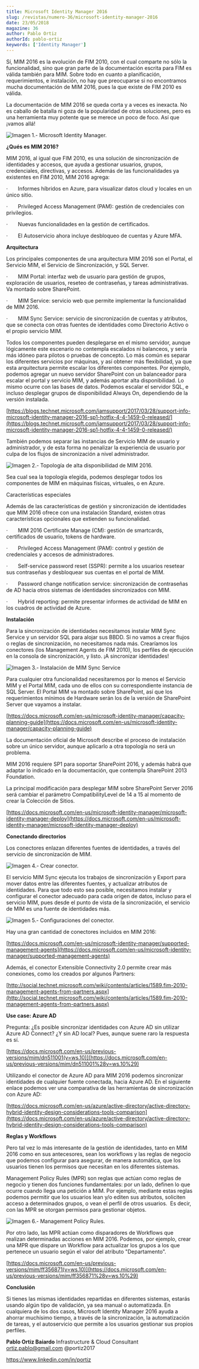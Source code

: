 ```yaml
---
title: Microsoft Identity Manager 2016
slug: /revistas/numero-36/microsoft-identity-manager-2016
date: 23/05/2018
magazine: 36
author: Pablo Ortiz
authorId: pablo-ortiz
keywords: ['Identity Manager']
---
```






Sí, MIM 2016 es la evolución de FIM 2010, con el cual comparte no sólo la funcionalidad, sino que gran parte de la documentación escrita para FIM es válida también para MIM. Sobre todo en cuanto a planificación, requerimientos, e instalación, no hay que preocuparse si no encontramos mucha documentación de MIM 2016, pues la que existe de FIM 2010 es válida.

La documentación de MIM 2016 se queda corta y a veces es inexacta. No es caballo de batalla ni goza de la popularidad de otras soluciones, pero es una herramienta muy potente que se merece un poco de foco. Así que ¡vamos allá!

![Imagen 1.- Microsoft Identity Manager.](../../../images/numero36/microsoft-identity-manager-2016/image1.png)

**¿Qués es MIM 2016?**

MIM 2016, al igual que FIM 2010, es una solución de sincronización de identidades y accesos, que ayuda a gestionar usuarios, grupos, credenciales, directivas, y accesos. Además de las funcionalidades ya existentes en FIM 2010, MIM 2016 agrega:

·       Informes híbridos en Azure, para visualizar datos cloud y locales en un único sitio.

·       Privileged Access Management (PAM): gestión de credenciales con privilegios.

·       Nuevas funcionalidades en la gestión de certificados.

·       El Autoservicio ahora incluye desbloqueo de cuentas y Azure MFA.

**Arquitectura**

Los principales componentes de una arquitectura MIM 2016 son el Portal, el Servicio MIM, el Servicio de Sincronización, y SQL Server.

·       MIM Portal: interfaz web de usuario para gestión de grupos, exploración de usuarios, reseteo de contraseñas, y tareas administrativas. Va montado sobre SharePoint.

·       MIM Service: servicio web que permite implementar la funcionalidad de MIM 2016.

·       MIM Sync Service: servicio de sincronización de cuentas y atributos, que se conecta con otras fuentes de identidades como Directorio Activo o el propio servicio MIM.

Todos los componentes pueden desplegarse en el mismo servidor, aunque lógicamente este escenario no contempla escalados ni balanceos, y sería más idóneo para pilotos o pruebas de concepto. Lo más común es separar los diferentes servicios por máquinas, y así obtener más flexibilidad, ya que esta arquitectura permite escalar los diferentes componentes. Por ejemplo, podemos agregar un nuevo servidor SharePoint con un balanceador para escalar el portal y servicio MIM, y además aportar alta disponibilidad. Lo mismo ocurre con las bases de datos. Podemos escalar el servidor SQL, e incluso desplegar grupos de disponibilidad Always On, dependiendo de la versión instalada.

[https://blogs.technet.microsoft.com/iamsupport/2017/03/28/support-info-microsoft-identity-manager-2016-sp1-hotfix-4-4-1459-0-released/](https://blogs.technet.microsoft.com/iamsupport/2017/03/28/support-info-microsoft-identity-manager-2016-sp1-hotfix-4-4-1459-0-released/)

También podemos separar las instancias de Servicio MIM de usuario y administrador, y de esta forma no penalizar la experiencia de usuario por culpa de los flujos de sincronización a nivel administrador.

![Imagen 2.- Topología de alta disponibilidad de MIM 2016.](../../../images/numero36/microsoft-identity-manager-2016/image2.png)

Sea cual sea la topología elegida, podemos desplegar todos los componentes de MIM en máquinas físicas, virtuales, o en Azure.

Características especiales

Además de las características de gestión y sincronización de identidades que MIM 2016 ofrece con una instalación Standard, existen otras características opcionales que extienden su funcionalidad.

·       MIM 2016 Certificate Manage (CM): gestión de smartcards, certificados de usuario, tokens de hardware.

·       Privileged Access Management (PAM): control y gestión de credenciales y accesos de administradores.

·       Self-service password reset (SSPR): permite a los usuarios resetear sus contraseñas y desbloquear sus cuentas en el portal de MIM.

·       Password change notification service: sincronización de contraseñas de AD hacia otros sistemas de identidades sincronizados con MIM.

·       Hybrid reporting: permite presentar informes de actividad de MIM en los cuadros de actividad de Azure.

**Instalación**

Para la sincronización de identidades necesitamos instalar MIM Sync Service y un servidor SQL para alojar sus BBDD. Si no vamos a crear flujos o reglas de sincronización, no necesitamos nada más. Crearíamos los conectores (los Management Agents de FIM 2010), los perfiles de ejecución en la consola de sincronización, y listo. ¡A sincronizar identidades!

![Imagen 3.- Instalación de MIM Sync Service](../../../images/numero36/microsoft-identity-manager-2016/image3.png)

Para cualquier otra funcionalidad necesitaremos por lo menos el Servicio MIM y el Portal MIM, cada uno de ellos con su correspondiente instancia de SQL Server. El Portal MIM va montado sobre SharePoint, así que los requerimientos mínimos de Hardware serán los de la versión de SharePoint Server que vayamos a instalar.

[https://docs.microsoft.com/en-us/microsoft-identity-manager/capacity-planning-guide](https://docs.microsoft.com/en-us/microsoft-identity-manager/capacity-planning-guide)

La documentación oficial de Microsoft describe el proceso de instalación sobre un único servidor, aunque aplicarlo a otra topología no será un problema.

MIM 2016 requiere SP1 para soportar SharePoint 2016, y además habrá que adaptar lo indicado en la documentación, que contempla SharePoint 2013 Foundation.

La principal modificación para desplegar MIM sobre SharePoint Server 2016 será cambiar el parámetro CompatibilityLevel de 14 a 15 al momento de crear la Colección de Sitios.

[https://docs.microsoft.com/en-us/microsoft-identity-manager/microsoft-identity-manager-deploy](https://docs.microsoft.com/en-us/microsoft-identity-manager/microsoft-identity-manager-deploy)

**Conectando directorios**

Los conectores enlazan diferentes fuentes de identidades, a través del servicio de sincronización de MIM.

![Imagen 4.- Crear conector.](../../../images/numero36/microsoft-identity-manager-2016/image4.png)

El servicio MIM Sync ejecuta los trabajos de sincronización y Export para mover datos entre las diferentes fuentes, y actualizar atributos de identidades. Para que todo esto sea posible, necesitamos instalar y configurar el conector adecuado para cada origen de datos, incluso para el servicio MIM, pues desde el punto de vista de la sincronización, el servicio de MIM es una fuente de identidades más.

![Imagen 5.- Configuraciones del conector.](../../../images/numero36/microsoft-identity-manager-2016/image5.jpeg)

Hay una gran cantidad de conectores incluidos en MIM 2016:

[https://docs.microsoft.com/en-us/microsoft-identity-manager/supported-management-agents](https://docs.microsoft.com/en-us/microsoft-identity-manager/supported-management-agents)

Además, el conector Extensible Connectivity 2.0 permite crear más conexiones, como los creados por algunos Partners:

[http://social.technet.microsoft.com/wiki/contents/articles/1589.fim-2010-management-agents-from-partners.aspx](http://social.technet.microsoft.com/wiki/contents/articles/1589.fim-2010-management-agents-from-partners.aspx)

**Use case: Azure AD**

Pregunta: ¿Es posible sincronizar identidades con Azure AD sin utilizar Azure AD Connect? ¿Y sin AD local? Pues, aunque suene raro la respuesta es sí.

[https://docs.microsoft.com/en-us/previous-versions/mim/dn511001(v=ws.10)](https://docs.microsoft.com/en-us/previous-versions/mim/dn511001%28v=ws.10%29)

Utilizando el conector de Azure AD para MIM 2016 podemos sincronizar identidades de cualquier fuente conectada, hacia Azure AD. En el siguiente enlace podemos ver una comparativa de las herramientas de sincronización con Azure AD:

[https://docs.microsoft.com/en-us/azure/active-directory/active-directory-hybrid-identity-design-considerations-tools-comparison](https://docs.microsoft.com/en-us/azure/active-directory/active-directory-hybrid-identity-design-considerations-tools-comparison)

**Reglas y Workflows**

Pero tal vez lo más interesante de la gestión de identidades, tanto en MIM 2016 como en sus antecesores, sean los workflows y las reglas de negocio que podemos configurar para asegurar, de manera automática, que los usuarios tienen los permisos que necesitan en los diferentes sistemas.

Management Policy Rules (MPR) son reglas que actúan como reglas de negocio y tienen dos funciones fundamentales: por un lado, definen lo que ocurre cuando llega una petición a MIM. Por ejemplo, mediante estas reglas podemos permitir que los usuarios lean y/o editen sus atributos, soliciten acceso a determinados grupos, o vean el perfil de otros usuarios.  Es decir, con las MPR se otorgan permisos para gestionar objetos.

![Imagen 6.- Management Policy Rules.](../../../images/numero36/microsoft-identity-manager-2016/image6.png)

Por otro lado, las MPR actúan como disparadores de Workflows que realizan determinadas acciones en MIM 2016. Podemos, por ejemplo, crear una MPR que dispare un Workflow para actualizar los grupos a los que pertenece un usuario según el valor del atributo "Departamento".

[https://docs.microsoft.com/en-us/previous-versions/mim/ff356871(v=ws.10)](https://docs.microsoft.com/en-us/previous-versions/mim/ff356871%28v=ws.10%29)



**Conclusión**

Si tienes las mismas identidades repartidas en diferentes sistemas, estarás usando algún tipo de validación, ya sea manual o automatizada. En cualquiera de los dos casos, Microsoft Identity Manager 2016 ayuda a ahorrar muchísimo tiempo, a través de la sincronización, la automatización de tareas, y el autoservicio que permite a los usuarios gestionar sus propios perfiles.



**Pablo Ortiz Baiardo**
 Infrastructure & Cloud Consultant
 ortiz.pablo@gmail.com
 @portiz2017

https://www.linkedin.com/in/portiz

 
 
